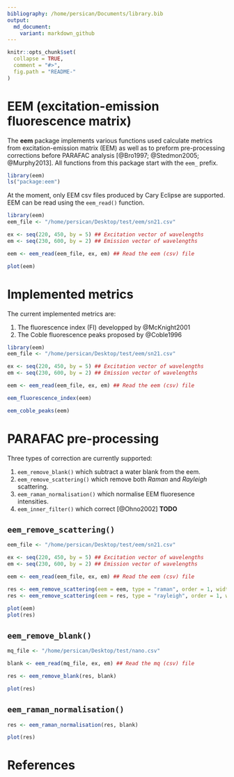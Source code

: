 ```yaml
---
bibliography: /home/persican/Documents/library.bib
output:
  md_document:
    variant: markdown_github
---
```


<!-- README.md is generated from README.Rmd. Please edit that file -->

```r
knitr::opts_chunk$set(
  collapse = TRUE,
  comment = "#>",
  fig.path = "README-"
)

```

# EEM (excitation-emission fluorescence matrix)

The **eem** package implements various functions used calculate metrics from excitation-emission matrix (EEM) as well as to preform pre-processing corrections before PARAFAC analysis [@Bro1997; @Stedmon2005; @Murphy2013]. All functions from this package start with the `eem_` prefix.

```r
library(eem)
ls("package:eem")
```

At the moment, only EEM csv files produced by Cary Eclipse are supported. EEM can be read using the `eem_read()` function.

```r
library(eem)
eem_file <- "/home/persican/Desktop/test/eem/sn21.csv"

ex <- seq(220, 450, by = 5) ## Excitation vector of wavelengths
em <- seq(230, 600, by = 2) ## Emission vector of wavelengths

eem <- eem_read(eem_file, ex, em) ## Read the eem (csv) file

plot(eem)

```

# Implemented metrics

The current implemented metrics are:

1. The fluorescence index (FI) developped by @McKnight2001
2. The Coble fluorescence peaks proposed by @Coble1996

```r
library(eem)
eem_file <- "/home/persican/Desktop/test/eem/sn21.csv"

ex <- seq(220, 450, by = 5) ## Excitation vector of wavelengths
em <- seq(230, 600, by = 2) ## Emission vector of wavelengths

eem <- eem_read(eem_file, ex, em) ## Read the eem (csv) file

eem_fluorescence_index(eem)

eem_coble_peaks(eem)

```


# PARAFAC pre-processing

Three types of correction are currently supported:

1. `eem_remove_blank()` which subtract a water blank from the eem.
2. `eem_remove_scattering()` which remove both *Raman* and *Rayleigh* scattering.
3. `eem_raman_normalisation()` which normalise EEM fluoresence intensities.
4. `eem_inner_filter()` which correct [@Ohno2002] **TODO**

## `eem_remove_scattering()`

```r

eem_file <- "/home/persican/Desktop/test/eem/sn21.csv"

ex <- seq(220, 450, by = 5) ## Excitation vector of wavelengths
em <- seq(230, 600, by = 2) ## Emission vector of wavelengths

eem <- eem_read(eem_file, ex, em) ## Read the eem (csv) file

res <- eem_remove_scattering(eem = eem, type = "raman", order = 1, width = 10)
res <- eem_remove_scattering(eem = res, type = "rayleigh", order = 1, width = 10)

plot(eem)
plot(res)

```

## `eem_remove_blank()`

```r

mq_file <- "/home/persican/Desktop/test/nano.csv"

blank <- eem_read(mq_file, ex, em) ## Read the mq (csv) file

res <- eem_remove_blank(res, blank)

plot(res)
```

## `eem_raman_normalisation()`

```r

res <- eem_raman_normalisation(res, blank)

plot(res)

```

# References
